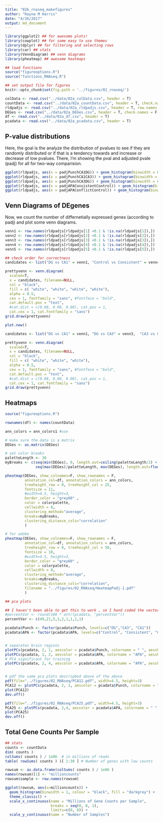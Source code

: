 ```yaml
---
title: "02b_rnaseq_makefigures"
author: "Rayna M Harris"
date: "4/26/2017"
output: md_document
---
```


```r
library(ggplot2) ## for awesome plots!
library(cowplot) ## for some easy to use themes
library(dplyr) ## for filtering and selecting rows
library(car) ## stats
library(VennDiagram) ## venn diagrams
library(pheatmap) ## awesome heatmaps

## load functions 
source("figureoptions.R")
source("functions_RNAseq.R")

## set output file for figures 
knitr::opts_chunk$set(fig.path = '../figures/02_rnaseq/')
```

```r
colData <- read.csv("../data/02a_colData.csv", header = T)
countData <- read.csv("../data/02a_countData.csv", header = T, check.names = F, row.names = 1)
rldpadjs <- read.csv("../data/02a_rldpadjs.csv", header = T, row.names = 1)
DEGes <- read.csv("../data/02a_DEGes.csv", header = T, check.names = F, row.names = 1)
df <- read.csv("../data/02a_df.csv", header = T)
pcadata <- read.csv("../data/02a_pcadata.csv", header = T)
```

## P-value distributions
Here, the goal is the analyze the distribution of pvalues to see if they are randomly distributed or if that is a tendency towards and increase or decrease of low pvalues. There, I'm showing the pval and adjusted pvale (padj) for all for two-way comparision. 

```r
ggplot(rldpadjs, aes(x = padjPunchCA1DG)) + geom_histogram(binwidth = 0.05) + scale_y_log10()
ggplot(rldpadjs, aes(x = padjPunchCA1CA3)) + geom_histogram(binwidth = 0.05) + scale_y_log10()
ggplot(rldpadjs, aes(x = padjPunchCA3DG)) + geom_histogram(binwidth = 0.05) + scale_y_log10()
ggplot(rldpadjs, aes(x = padjAPAConsistentControl)) + geom_histogram(binwidth = 0.05) + scale_y_log10()
ggplot(rldpadjs, aes(x = padjAPAConflictControl)) + geom_histogram(binwidth = 0.05) + scale_y_log10()
```

## Venn Diagrams of DEgenes
Now, we count the number of differnetially expressed genes (according to padj) and plot some venn diagrams.

```r
venn1 <- row.names(rldpadjs[rldpadjs[1] <0.1 & !is.na(rldpadjs[1]),])
venn2 <- row.names(rldpadjs[rldpadjs[2] <0.1 & !is.na(rldpadjs[2]),])
venn3 <- row.names(rldpadjs[rldpadjs[3] <0.1 & !is.na(rldpadjs[3]),])
venn4 <- row.names(rldpadjs[rldpadjs[4] <0.1 & !is.na(rldpadjs[4]),])
venn5 <- row.names(rldpadjs[rldpadjs[5] <0.1 & !is.na(rldpadjs[5]),])

## check order for correctness
candidates <- list("DG vs CA1" = venn1, "Control vs Consistent" = venn4,"DG vs CA3" = venn3,  "CA3 vs CA1" = venn2)

prettyvenn <- venn.diagram(
  scaled=T,
  x = candidates, filename=NULL, 
  col = "black",
  fill = c( "white", "white", "white", "white"),
  alpha = 0.5,
  cex = 1, fontfamily = "sans", #fontface = "bold",
  cat.default.pos = "text",
  #cat.dist = c(0.08, 0.08, 0.08), cat.pos = 1,
  cat.cex = 1, cat.fontfamily = "sans")
grid.draw(prettyvenn)

plot.new()

candidates <- list("DG vs CA1" = venn1, "DG vs CA3" = venn3,  "CA3 vs CA1" = venn2)

prettyvenn <- venn.diagram(
  scaled=T,
  x = candidates, filename=NULL, 
  col = "black",
  fill = c( "white", "white", "white"),
  alpha = 0.5,
  cex = 1, fontfamily = "sans", #fontface = "bold",
  cat.default.pos = "text",
  #cat.dist = c(0.08, 0.08, 0.08), cat.pos = 1,
  cat.cex = 1, cat.fontfamily = "sans")
grid.draw(prettyvenn)
```

## Heatmaps

```r
source("figureoptions.R")

rownames(df) <- names(countData)

ann_colors = ann_colors1 #use 

# make sure the data is a matrix
DEGes <- as.matrix(DEGes) 

# set color breaks
paletteLength <- 30
myBreaks <- c(seq(min(DEGes), 0, length.out=ceiling(paletteLength/2) + 1), 
              seq(max(DEGes)/paletteLength, max(DEGes), length.out=floor(paletteLength/2)))

pheatmap(DEGes, show_colnames=F, show_rownames = F,
         annotation_col=df, annotation_colors = ann_colors,
         treeheight_row = 0, treeheight_col = 25,
         fontsize = 11, 
         #width=4.5, height=3,
         border_color = "grey60" ,
         color = colorpalette,
         cellwidth = 8, 
         clustering_method="average",
         breaks=myBreaks,
         clustering_distance_cols="correlation" 
         )

# for adobe
pheatmap(DEGes, show_colnames=F, show_rownames = F,
         annotation_col=df, annotation_colors = ann_colors,
         treeheight_row = 0, treeheight_col = 50,
         fontsize = 10, 
         #width=4.5, height=3,
         border_color = "grey60" ,
         color = colorpalette,
         cellwidth = 8, 
         clustering_method="average",
         breaks=myBreaks,
         clustering_distance_cols="correlation",
         filename = "../figures/02_RNAseq/HeatmapPadj-1.pdf"
         )
```

```r
## pca plots

## I haven't been able to get this to work , so I hand coded the vector from a previous analysis of this
#percentVar <- round(100 * attr(pcadata, "percentVar"))
percentVar <- c(49,21,5,3,2,1,1,1,1)

pcadata$Punch <- factor(pcadata$Punch, levels=c("DG","CA3", "CA1"))
pcadata$APA <- factor(pcadata$APA, levels=c("Control", "Consistent", "Conflict"))


# separates brain regions
plotPCs(pcadata, 2, 1, aescolor = pcadata$Punch, colorname = " ", aesshape = pcadata$APA, shapename = " ",  colorvalues = colorvalPunch)
plotPCs(pcadata, 1, 2, aescolor = pcadata$APA, colorname = "APA", aesshape = pcadata$Punch, shapename = "Punch",  colorvalues = colorvalAPA)
# PC4 significant for training
plotPCs(pcadata, 2, 4, aescolor = pcadata$APA, colorname = "APA", aesshape = pcadata$Punch, shapename = "Punch",  colorvalues = colorvalAPA)


# pdf the same pca plots descripbed above of the above
pdf(file="../figures/02_RNAseq/PCA12.pdf", width=4.5, height=3)
PCA12 <- plotPCs(pcadata, 2, 1, aescolor = pcadata$Punch, colorname = " ", aesshape = pcadata$APA, shapename = " ",  colorvalues = colorvalPunch)
plot(PCA12)
dev.off()

pdf(file="../figures/02_RNAseq/PCA25.pdf", width=4.5, height=3)
PCA25 <- plotPCs(pcadata, 2,4, aescolor = pcadata$APA, colorname = " ", aesshape = pcadata$Punch, shapename = " ",  colorvalues = colorvalAPA)
plot(PCA25)
dev.off()
```

## Total Gene Counts Per Sample

```r
## stats
counts <- countData
dim( counts )
colSums( counts ) / 1e06  # in millions of reads
table( rowSums( counts ) )[ 1:30 ] # Number of genes with low counts

rowsum <- as.data.frame(colSums( counts ) / 1e06 )
names(rowsum)[1] <- "millioncounts"
rowsum$sample <- row.names(rowsum)

ggplot(rowsum, aes(x=millioncounts)) + 
  geom_histogram(binwidth = 1, colour = "black", fill = "darkgrey") +
  theme_classic() +
  scale_x_continuous(name = "Millions of Gene Counts per Sample",
                     breaks = seq(0, 8, 1),
                     limits=c(0, 8)) +
  scale_y_continuous(name = "Number of Samples")
```

